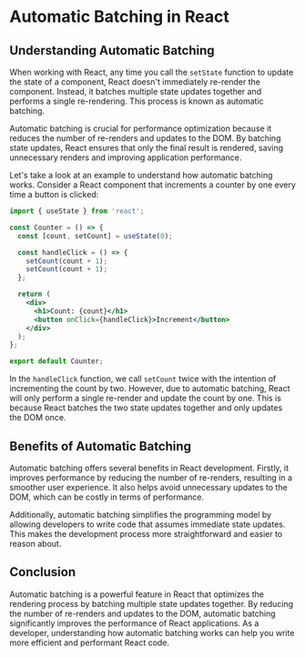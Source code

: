 # Automatic Batching in React

## Understanding Automatic Batching

When working with React, any time you call the `setState` function to update the state of a component, React doesn't immediately re-render the component. Instead, it batches multiple state updates together and performs a single re-rendering. This process is known as automatic batching.

Automatic batching is crucial for performance optimization because it reduces the number of re-renders and updates to the DOM. By batching state updates, React ensures that only the final result is rendered, saving unnecessary renders and improving application performance.

Let's take a look at an example to understand how automatic batching works. Consider a React component that increments a counter by one every time a button is clicked:

```jsx copy
import { useState } from 'react';

const Counter = () => {
  const [count, setCount] = useState(0);

  const handleClick = () => {
    setCount(count + 1);
    setCount(count + 1);
  };

  return (
    <div>
      <h1>Count: {count}</h1>
      <button onClick={handleClick}>Increment</button>
    </div>
  );
};

export default Counter;

```

In the `handleClick` function, we call `setCount` twice with the intention of incrementing the count by two. However, due to automatic batching, React will only perform a single re-render and update the count by one. This is because React batches the two state updates together and only updates the DOM once.

## Benefits of Automatic Batching

Automatic batching offers several benefits in React development. Firstly, it improves performance by reducing the number of re-renders, resulting in a smoother user experience. It also helps avoid unnecessary updates to the DOM, which can be costly in terms of performance.

Additionally, automatic batching simplifies the programming model by allowing developers to write code that assumes immediate state updates. This makes the development process more straightforward and easier to reason about.

## Conclusion

Automatic batching is a powerful feature in React that optimizes the rendering process by batching multiple state updates together. By reducing the number of re-renders and updates to the DOM, automatic batching significantly improves the performance of React applications. As a developer, understanding how automatic batching works can help you write more efficient and performant React code.